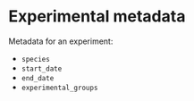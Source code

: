 # Experimental metadata

Metadata for an experiment: 

- `species`
- `start_date`
- `end_date`
- `experimental_groups`


